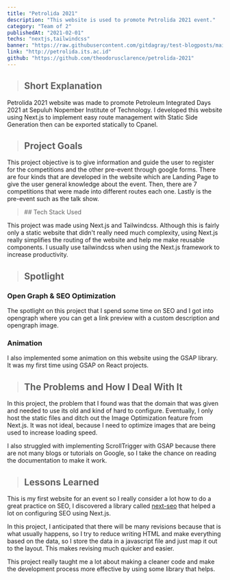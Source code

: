 ```yaml
---
title: "Petrolida 2021"
description: "This website is used to promote Petrolida 2021 event."
category: "Team of 2"
publishedAt: "2021-02-01"
techs: "nextjs,tailwindcss"
banner: "https://raw.githubusercontent.com/gitdagray/test-blogposts/main/images/NextLevel1.png"
link: "http://petrolida.its.ac.id"
github: "https://github.com/theodorusclarence/petrolida-2021"
---
```


> ## Short Explanation

Petrolida 2021 website was made to promote Petroleum Integrated Days 2021 at Sepuluh Nopember Institute of Technology. I developed this website using Next.js to implement easy route management with Static Side Generation then can be exported statically to Cpanel.

> ## Project Goals

This project objective is to give information and guide the user to
register for the competitions and the other pre-event through google
forms. There are four kinds that are developed in the website which
are Landing Page to give the user general knowledge about the event.
Then, there are 7 competitions that were made into different routes
each one. Lastly is the pre-event such as the talk show.

<blockquote className="with-icons">
  ## Tech Stack Used
  <div className="not-prose mt-2">
    <TechIcons techs={["nextjs", "tailwindcss"]} />
  </div>
</blockquote>

This project was made using Next.js and Tailwindcss. Although this is
fairly only a static website that didn't really need much complexity,
using Next.js really simplifies the routing of the website and help me
make reusable components. I usually use tailwindcss when using the
Next.js framework to increase productivity.

<SplitImage>
  <Split>
    <CustomImage
      src="https://raw.githubusercontent.com/gitdagray/test-blogposts/main/images/ssg-benefits.PNG"
      alt="ChatGPT provides the benefits of Static-Site Generation"
    />
  </Split>
  <Split>
    <CustomImage
      src="https://raw.githubusercontent.com/gitdagray/test-blogposts/main/images/ssg-benefits.PNG"
      alt="ChatGPT provides the benefits of Static-Site Generation"
    />
  </Split>
</SplitImage>

> ## Spotlight

### Open Graph & SEO Optimization

The spotlight on this project that I spend some time on SEO and I got
into opengraph where you can get a link preview with a custom
description and opengraph image.

<CustomImage
  src="https://raw.githubusercontent.com/gitdagray/test-blogposts/main/images/ssg-benefits.PNG"
  alt="ChatGPT provides the benefits of Static-Site Generation"
/>

### Animation

I also implemented some animation on this website using the GSAP
library. It was my first time using GSAP on React projects.

> ## The Problems and How I Deal With It

In this project, the problem that I found was that the domain that was
given and needed to use its old and kind of hard to configure.
Eventually, I only host the static files and ditch out the Image
Optimization feature from Next.js. It was not ideal, because I need to
optimize images that are being used to increase loading speed.

I also struggled with implementing ScrollTrigger with GSAP because
there are not many blogs or tutorials on Google, so I take the chance
on reading the documentation to make it work.

> ## Lessons Learned

This is my first website for an event so I really consider a lot how
to do a great practice on SEO, I discovered a library called
[next-seo](https://github.com/garmeeh/next-seo)
that helped a lot on configuring SEO using Next.js.

In this project, I anticipated that there will be many revisions
because that is what usually happens, so I try to reduce writing HTML
and make everything based on the data, so I store the data in a
javascript file and just map it out to the layout. This makes revising
much quicker and easier.

This project really taught me a lot about making a cleaner code and
make the development process more effective by using some library that
helps.
